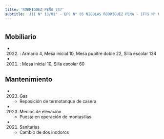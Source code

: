 ```yaml
---
title: 'RODRIGUEZ PEÑA 747'
subtitle: 'JII N° 13/01° - EPC N° 05 NICOLAS RODRIGUEZ PEÑA - IFTS N° 05'
---
```


#


## Mobiliario

*  (2022) : Armario 4, Mesa inicial 10, Mesa pupitre doble 22, Silla escolar 134 

*  (2021) : Mesa inicial 10, Silla escolar 60 





## Mantenimiento

*  (2023) Gas 
    + Reposición de termotanque de casera

*  (2023) Medios de elevación 
    + Puesta en operación de montasillas

*  (2021) Sanitarias 
    + Cambio de dos inodoros



